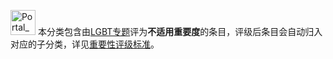 [[File:Portal_LGBT.svg|40px]]
本分类包含由[[Wikipedia:LGBT专题|LGBT专题]]评为'''不适用重要度'''的条目，评级后条目会自动归入对应的子分类，详见[[Wikipedia:LGBT专题/评级|重要性评级标准]]。

{{cat importance|topic=LGBT|sort=LGBT|importance=不适用}}